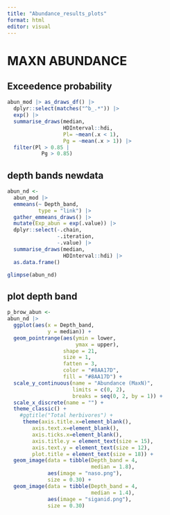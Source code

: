 ---
title: "Abundance_results_plots"
format: html
editor: visual
---

# MAXN ABUNDANCE

## Exceedence probability 

```{r}
abun_mod |> as_draws_df() |> 
  dplyr::select(matches("^b_.*")) |> 
  exp() |> 
  summarise_draws(median,
                  HDInterval::hdi,
                  Pl= ~mean(.x < 1),
                  Pg = ~mean(.x > 1)) |> 
  filter(Pl > 0.85 | 
           Pg > 0.85)
```

## depth bands newdata

```{r}
abun_nd <- 
  abun_mod |> 
  emmeans(~ Depth_band, 
          type = "link") |> 
  gather_emmeans_draws() |> 
  mutate(Exp_abun = exp(.value)) |> 
  dplyr::select(-.chain,
                -.iteration,
                -.value) |> 
  summarise_draws(median, 
                  HDInterval::hdi) |> 
  as.data.frame()

glimpse(abun_nd)
```

## plot depth band

```{r}
p_brow_abun <- 
abun_nd |> 
  ggplot(aes(x = Depth_band,
             y = median)) +
  geom_pointrange(aes(ymin = lower,
                      ymax = upper),
                  shape = 21,
                  size = 1,
                  fatten = 3,
                  color = "#8AA17D",
                  fill = "#8AA17D") +
  scale_y_continuous(name = "Abundance (MaxN)",
                     limits = c(0, 2),
                     breaks = seq(0, 2, by = 1)) +
  scale_x_discrete(name = "") +
  theme_classic() +
    #ggtitle("Total herbivores") +
     theme(axis.title.x=element_blank(),
        axis.text.x=element_blank(),
        axis.ticks.x=element_blank(),
        axis.title.y = element_text(size = 15),
        axis.text.y = element_text(size = 12),
        plot.title = element_text(size = 18)) +
  geom_image(data = tibble(Depth_band = 4,
                           median = 1.8),
             aes(image = "naso.png"),
             size = 0.30) +
  geom_image(data = tibble(Depth_band = 4,
                           median = 1.4),
             aes(image = "siganid.png"),
             size = 0.30)
```

